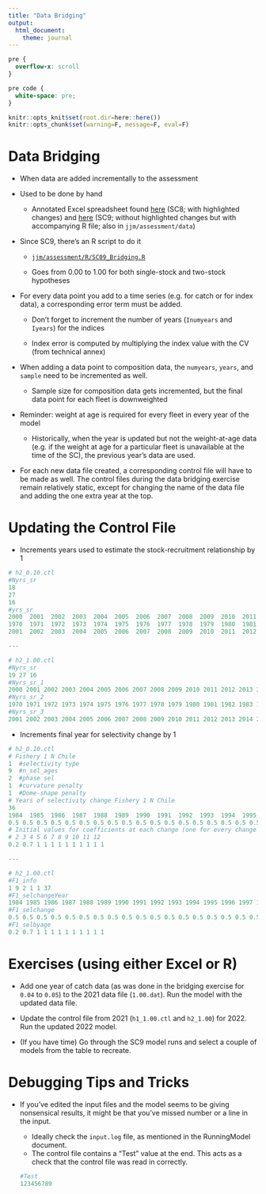 ```yaml
---
title: "Data Bridging"
output:
  html_document:
    theme: journal
---
```


```css
pre {
  overflow-x: scroll
}

pre code {
  white-space: pre;
}
```

```r
knitr::opts_knit$set(root.dir=here::here())
knitr::opts_chunk$set(warning=F, message=F, eval=F)
```

# Data Bridging

- When data are added incrementally to the assessment

- Used to be done by hand

    - Annotated Excel spreadsheet found [here](https://southpacificrfmo.sharepoint.com/:x:/s/SPRFMOSC8/EXbb-znBI91FiUeMF-8BpTkBkl_8cbt5pKpl3XcU8wRTJA?e=VW0d1j) (SC8; with highlighted changes) and [here](https://github.com/SPRFMO/jjm/blob/master/assessment/data/JM%20Data%20files%20for%20SC09.xlsx) (SC9; without highlighted changes but with accompanying R file; also in `jjm/assessment/data`)

- Since SC9, there's an R script to do it

    - [`jjm/assessment/R/SC09_Bridging.R`](https://github.com/SPRFMO/jjm/blob/master/assessment/R/SC09_Bridging.R)

    - Goes from 0.00 to 1.00 for both single-stock and two-stock hypotheses

- For every data point you add to a time series (e.g. for catch or for index data), a corresponding error term must be added.
  
    - Don't forget to increment the number of years (`Inumyears` and `Iyears`) for the indices

    - Index error is computed by multiplying the index value with the CV (from technical annex)

- When adding a data point to composition data, the `numyears`, `years`, and `sample` need to be incremented as well.

    - Sample size for composition data gets incremented, but the final data point for each fleet is downweighted


- Reminder: weight at age is required for every fleet in every year of the model

    - Historically, when the year is updated but not the weight-at-age data (e.g. if the weight at age for a particular fleet is unavailable at the time of the SC), the previous year's data are used.

- For each new data file created, a corresponding control file will have to be made as well. The control files during the data bridging exercise remain relatively static, except for changing the name of the data file and adding the one extra year at the top.

# Updating the Control File

- Increments years used to estimate the stock-recruitment relationship by 1

```r
# h2_0.10.ctl
#Nyrs_sr
18
27
16
#yrs_sr
2000  2001  2002  2003  2004  2005  2006  2007  2008  2009  2010  2011  2012  2013  2014  2015  2016  2017
1970  1971  1972  1973  1974  1975  1976  1977  1978  1979  1980  1981  1982  1983  1984  1985  1986  1987  1988  1989  1990  1991  1992  1993  1994  1995  1996
2001  2002  2003  2004  2005  2006  2007  2008  2009  2010  2011  2012  2013  2014  2015  2016

---

# h2_1.00.ctl
#Nyrs_sr 
19 27 16 
#Nyrs_sr_1 
2000 2001 2002 2003 2004 2005 2006 2007 2008 2009 2010 2011 2012 2013 2014 2015 2016 2017 2018 
#Nyrs_sr_2 
1970 1971 1972 1973 1974 1975 1976 1977 1978 1979 1980 1981 1982 1983 1984 1985 1986 1987 1988 1989 1990 1991 1992 1993 1994 1995 1996 
#Nyrs_sr_3 
2001 2002 2003 2004 2005 2006 2007 2008 2009 2010 2011 2012 2013 2014 2015 2016 

```

- Increments final year for selectivity change by 1

```r
# h2_0.10.ctl
# Fishery 1 N Chile  
1  #selectivity type
9  #n_sel_ages
2  #phase sel
1  #curvature penalty
1  #Dome-shape penalty
# Years of selectivity change Fishery 1 N Chile  
36                                                            
1984  1985  1986  1987  1988  1989  1990  1991  1992  1993  1994  1995  1996  1997  1998  1999  2000  2001  2002  2003  2004  2005  2006  2007  2008  2009  2010  2011  2012  2013    2014    2015    2016  2017  2018  2019
0.5 0.5 0.5 0.5 0.5 0.5 0.5 0.5 0.5 0.5 0.5 0.5 0.5 0.5 0.5 0.5 0.5 0.5 0.5 0.5 0.5 0.5 0.5 0.5 0.5 0.5 0.5 0.5 0.5 0.5 0.5 0.5 0.5 0.5 0.5 0.5
# Initial values for coefficients at each change (one for every change plus 1)  
# 2 3 4 5 6 7 8 9 10 11 12  
0.2 0.7 1 1 1 1 1 1 1 1 1 1  

---

# h2_1.00.ctl
#F1_info 
1 9 2 1 1 37 
#F1_selchangeYear 
1984 1985 1986 1987 1988 1989 1990 1991 1992 1993 1994 1995 1996 1997 1998 1999 2000 2001 2002 2003 2004 2005 2006 2007 2008 2009 2010 2011 2012 2013 2014 2015 2016 2017 2018 2019 2020 
#F1_selchange 
0.5 0.5 0.5 0.5 0.5 0.5 0.5 0.5 0.5 0.5 0.5 0.5 0.5 0.5 0.5 0.5 0.5 0.5 0.5 0.5 0.5 0.5 0.5 0.5 0.5 0.5 0.5 0.5 0.5 0.5 0.5 0.5 0.5 0.5 0.5 0.5 0.5 
#F1_selbyage 
0.2 0.7 1 1 1 1 1 1 1 1 1 1 

```


# Exercises (using either Excel or R)
- Add one year of catch data (as was done in the bridging exercise for `0.04` to `0.05`) to the 2021 data file (`1.00.dat`). Run the model with the updated data file.

- Update the control file from 2021 (`h1_1.00.ctl` and `h2_1.00`) for 2022. Run the updated 2022 model.

- (If you have time) Go through the SC9 model runs and select a couple of models from the table to recreate.

# Debugging Tips and Tricks
- If you've edited the input files and the model seems to be giving nonsensical results, it might be that you've missed number or a line in the input.

    - Ideally check the `input.log` file, as mentioned in the RunningModel document.
    - The control file contains a "Test" value at the end. This acts as a check that the control file was read in correctly.

    ```r
    #Test  
    123456789  
    ```